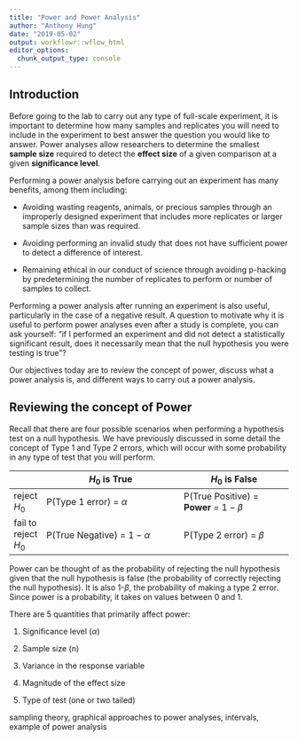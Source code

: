 ```yaml
---
title: "Power and Power Analysis"
author: "Anthony Hung"
date: "2019-05-02"
output: workflowr::wflow_html
editor_options:
  chunk_output_type: console
---
```


## Introduction

Before going to the lab to carry out any type of full-scale experiment, it is important to determine how many samples and replicates you will need to include in the experiment to best answer the question you would like to answer. Power analyses allow researchers to determine the smallest __sample size__ required to detect the __effect size__ of a given comparison at a given __significance level__.

Performing a power analysis before carrying out an experiment has many benefits, among them including:

* Avoiding wasting reagents, animals, or precious samples through an improperly designed experiment that includes more replicates or larger sample sizes than was required.

* Avoiding performing an invalid study that does not have sufficient power to detect a difference of interest.

* Remaining ethical in our conduct of science through avoiding p-hacking by predetermining the number of replicates to perform or number of samples to collect.

Performing a power analysis after running an experiment is also useful, particularly in the case of a negative result. A question to motivate why it is useful to perform power analyses even after a study is complete, you can ask yourself: "if I performed an experiment and did not detect a statistically significant result, does it necessarily mean that the null hypothesis you were testing is true"?

Our objectives today are to review the concept of power, discuss what a power analysis is, and different ways to carry out a power analysis.

## Reviewing the concept of Power

Recall that there are four possible scenarios when performing a hypothesis test on a null hypothesis. We have previously discussed in some detail the concept of Type 1 and Type 2 errors, which will occur with some probability in any type of test that you will perform.

|  | $H_0$ is True | $H_0$ is False |
|----------------|-----------------------------------------------------------------------|---------------------------------------------------------|
| reject $H_0$ | P(Type 1 error) = $\alpha$ | P(True Positive) = __Power__ = $1- \beta$ |
| fail to reject $H_0$  | P(True Negative) = $1-\alpha$ | P(Type 2 error) = $\beta$ |

Power can be thought of as the probability of rejecting the null hypothesis given that the null hypothesis is false (the probability of correctly rejecting the null hypothesis). It is also 1-$\beta$, the probability of making a type 2 error. Since power is a probability, it takes on values between 0 and 1.

There are 5 quantities that primarily affect power:

1. Significance level ($\alpha$)

2. Sample size (n)

3. Variance in the response variable

4. Magnitude of the effect size

5. Type of test (one or two tailed)




sampling theory, graphical approaches to power analyses, intervals, example of power analysis
